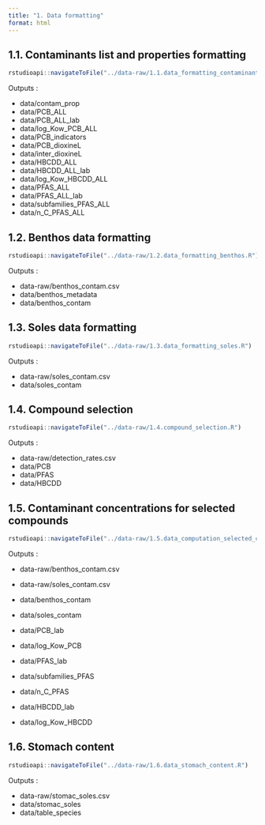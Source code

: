 ```yaml
---
title: "1. Data formatting"
format: html
---
```


## 1.1. Contaminants list and properties formatting

```r
rstudioapi::navigateToFile("../data-raw/1.1.data_formatting_contaminants.R")
```

Outputs :

-   data/contam_prop
-   data/PCB_ALL
-   data/PCB_ALL_lab
-   data/log_Kow_PCB_ALL
-   data/PCB_indicators
-   data/PCB_dioxineL
-   data/inter_dioxineL
-   data/HBCDD_ALL
-   data/HBCDD_ALL_lab
-   data/log_Kow_HBCDD_ALL
-   data/PFAS_ALL
-   data/PFAS_ALL_lab
-   data/subfamilies_PFAS_ALL
-   data/n_C_PFAS_ALL

## 1.2. Benthos data formatting

```r
rstudioapi::navigateToFile("../data-raw/1.2.data_formatting_benthos.R")
```

Outputs :

- data-raw/benthos_contam.csv
- data/benthos_metadata
- data/benthos_contam

## 1.3. Soles data formatting

```r
rstudioapi::navigateToFile("../data-raw/1.3.data_formatting_soles.R")
```

Outputs :

- data-raw/soles_contam.csv
- data/soles_contam


## 1.4. Compound selection

```r
rstudioapi::navigateToFile("../data-raw/1.4.compound_selection.R")
```

Outputs :

- data-raw/detection_rates.csv
- data/PCB
- data/PFAS
- data/HBCDD

## 1.5. Contaminant concentrations for selected compounds

```r
rstudioapi::navigateToFile("../data-raw/1.5.data_computation_selected_compounds.R")
```

Outputs :

- data-raw/benthos_contam.csv
- data-raw/soles_contam.csv
- data/benthos_contam
- data/soles_contam

- data/PCB_lab
- data/log_Kow_PCB

- data/PFAS_lab
- data/subfamilies_PFAS
- data/n_C_PFAS

- data/HBCDD_lab
- data/log_Kow_HBCDD

## 1.6. Stomach content

```r
rstudioapi::navigateToFile("../data-raw/1.6.data_stomach_content.R")
```

Outputs :

- data-raw/stomac_soles.csv
- data/stomac_soles
- data/table_species

